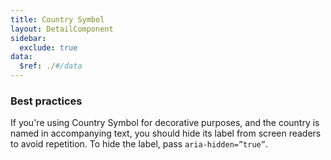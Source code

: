 ```yaml
---
title: Country Symbol
layout: DetailComponent
sidebar:
  exclude: true
data:
  $ref: ./#/data
---
```


### Best practices

If you're using Country Symbol for decorative purposes, and the country is named in accompanying text, you should hide its label from screen readers to avoid repetition. To hide the label, pass `aria-hidden=”true”`.

